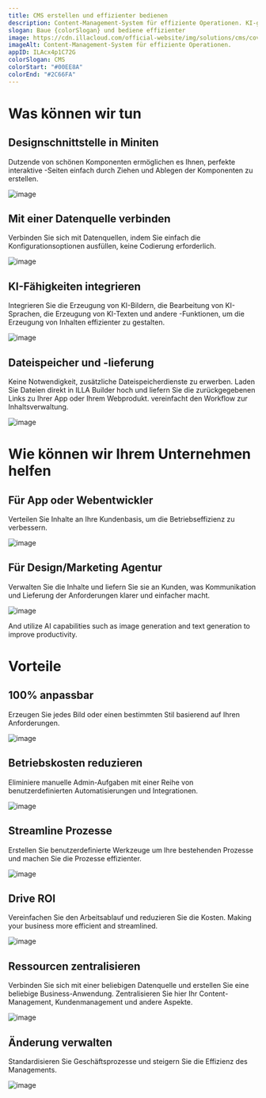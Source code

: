 ```yaml
---
title: CMS erstellen und effizienter bedienen
description: Content-Management-System für effiziente Operationen. KI-gestützt, integriert in die KI-Fähigkeiten, so dass Sie sowohl visuelle als auch textuelle Inhalte effizient erstellen können. Dateimanagement unterstützt die Speicherung und Zustellung von Dateien und vereinfacht den Workflow für das Content-Management.
slogan: Baue {colorSlogan} und bediene effizienter
image: https://cdn.illacloud.com/official-website/img/solutions/cms/cover.svg
imageAlt: Content-Management-System für effiziente Operationen.
appID: ILAcx4p1C72G
colorSlogan: CMS
colorStart: "#00EE8A"
colorEnd: "#2C66FA"
---
```


# Was können wir tun

## Designschnittstelle in Miniten

Dutzende von schönen Komponenten ermöglichen es Ihnen, perfekte interaktive
\-Seiten einfach durch Ziehen und Ablegen der Komponenten zu erstellen.

![image](https://cdn.illacloud.com/official-website/img/solutions/cms/design-in-minutes.svg)

## Mit einer Datenquelle verbinden

Verbinden Sie sich mit Datenquellen, indem Sie einfach die Konfigurationsoptionen ausfüllen, keine
Codierung erforderlich.

![image](https://cdn.illacloud.com/official-website/img/solutions/cms/data-source.svg)

## KI-Fähigkeiten integrieren

Integrieren Sie die Erzeugung von KI-Bildern, die Bearbeitung von KI-Sprachen, die Erzeugung von KI-Texten und andere
\-Funktionen, um die Erzeugung von Inhalten effizienter zu gestalten.

![image](https://cdn.illacloud.com/official-website/img/solutions/cms/ai.gif)

## Dateispeicher und -lieferung

Keine Notwendigkeit, zusätzliche Dateispeicherdienste zu erwerben. Laden Sie Dateien direkt in
ILLA Builder hoch und liefern Sie die zurückgegebenen Links zu Ihrer App oder Ihrem Webprodukt.
vereinfacht den Workflow zur Inhaltsverwaltung.

![image](https://cdn.illacloud.com/official-website/img/solutions/cms/storage.svg)

# Wie können wir Ihrem Unternehmen helfen

## Für App oder Webentwickler

Verteilen Sie Inhalte an Ihre Kundenbasis, um die Betriebseffizienz zu verbessern.

![image](https://cdn.illacloud.com/official-website/img/solutions/cms/developer.svg)

## Für Design/Marketing Agentur

Verwalten Sie die Inhalte und liefern Sie sie an Kunden, was Kommunikation und Lieferung der
Anforderungen klarer und einfacher macht.

![image](https://cdn.illacloud.com/official-website/img/solutions/cms/agency.svg)

And utilize AI capabilities such as image generation and text generation to
improve productivity.

# Vorteile

## 100% anpassbar

Erzeugen Sie jedes Bild oder einen bestimmten Stil basierend auf Ihren Anforderungen.

![image](https://cdn.illacloud.com/official-website/img/solutions/custom.svg)

## Betriebskosten reduzieren

Eliminiere manuelle Admin-Aufgaben mit einer Reihe von benutzerdefinierten Automatisierungen und
Integrationen.

![image](https://cdn.illacloud.com/official-website/img/solutions/cut-cost.svg)

## Streamline Prozesse

Erstellen Sie benutzerdefinierte Werkzeuge um Ihre bestehenden Prozesse und machen Sie die Prozesse
effizienter.

![image](https://cdn.illacloud.com/official-website/img/solutions/process.svg)

## Drive ROI

Vereinfachen Sie den Arbeitsablauf und reduzieren Sie die Kosten. Making your business more
efficient and streamlined.

![image](https://cdn.illacloud.com/official-website/img/solutions/roi.svg)

## Ressourcen zentralisieren

Verbinden Sie sich mit einer beliebigen Datenquelle und erstellen Sie eine beliebige Business-Anwendung. Zentralisieren Sie hier Ihr
Content-Management, Kundenmanagement und andere Aspekte.

![image](https://cdn.illacloud.com/official-website/img/solutions/centralize.svg)

## Änderung verwalten

Standardisieren Sie Geschäftsprozesse und steigern Sie die Effizienz des Managements.

![image](https://cdn.illacloud.com/official-website/img/solutions/change.svg)
